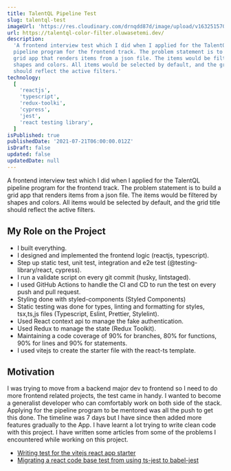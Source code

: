 ```yaml
---
title: TalentQL Pipeline Test
slug: talentql-test
imageUrl: 'https://res.cloudinary.com/drnqdd87d/image/upload/v1632515702/Personal/talentql-small_mjxpya.png'
url: https://talentql-color-filter.oluwasetemi.dev/
description:
  'A frontend interview test which I did when I applied for the TalentQL
  pipeline program for the frontend track. The problem statement is to build a
  grid app that renders items from a json file. The items would be filtered by
  shapes and colors. All items would be selected by default, and the grid title
  should reflect the active filters.'
technology:
  [
    'reactjs',
    'typescript',
    'redux-toolki',
    'cypress',
    'jest',
    'react testing library',
  ]
isPublished: true
publishedDate: '2021-07-21T06:00:00.012Z'
isDraft: false
updated: false
updatedDate: null
---
```


<!-- # TalentQL Pipeline Frontend Test -->

A frontend interview test which I did when I applied for the TalentQL pipeline
program for the frontend track. The problem statement is to build a grid app
that renders items from a json file. The items would be filtered by shapes and
colors. All items would be selected by default, and the grid title should
reflect the active filters.

## My Role on the Project

- I built everything.
- I designed and implemented the frontend logic (reactjs, typescript).
- Step up static test, unit test, integration and e2e test
  (@testing-library/react, cypress).
- I run a validate script on every git commit (husky, lintstaged).
- I used GitHub Actions to handle the CI and CD to run the test on every push
  and pull request.
- Styling done with styled-components (Styled Components)
- Static testing was done for types, linting and formatting for styles,
  tsx,ts,js files (Typescript, Eslint, Prettier, Stylelint).
- Used React context api to manage the fake authentication.
- Used Redux to manage the state (Redux Toolkit).
- Maintaining a code coverage of 90% for branches, 80% for functions, 90% for
  lines and 90% for statements.
- I used vitejs to create the starter file with the react-ts template.

## Motivation

I was trying to move from a backend major dev to frontend so I need to do more
frontend related projects, the test came in handy. I wanted to become a
generalist developer who can comfortably work on both side of the stack.
Applying for the pipeline program to be mentored was all the push to get this
done. The timeline was 7 days but I have since then added more features
gradually to the App. I have learnt a lot trying to write clean code with this
project. I have written some articles from some of the problems I encountered
while working on this project.

- [Writing test for the vitejs react app starter](https://www.oluwasetemi.dev/blog/writing-test-for-the-vitejs-react-app-starter/)
- [Migrating a react code base test from using ts-jest to babel-jest](https://www.oluwasetemi.dev/blog/migrating-a-react-code-base-test-from-using-ts-jest-to-babel-jest/)
